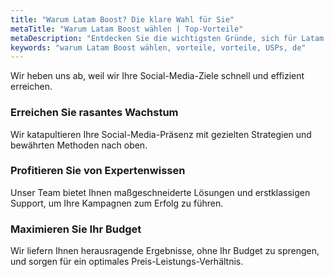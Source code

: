```yaml
---
title: "Warum Latam Boost? Die klare Wahl für Sie"
metaTitle: "Warum Latam Boost wählen | Top-Vorteile"
metaDescription: "Entdecken Sie die wichtigsten Gründe, sich für Latam Boost zu entscheiden. Wir bieten einzigartige Vorteile und ein erstklassiges Kundenerlebnis."
keywords: "warum Latam Boost wählen, vorteile, vorteile, USPs, de"
---
```


Wir heben uns ab, weil wir Ihre Social-Media-Ziele schnell und effizient erreichen.

### Erreichen Sie rasantes Wachstum
Wir katapultieren Ihre Social-Media-Präsenz mit gezielten Strategien und bewährten Methoden nach oben.

### Profitieren Sie von Expertenwissen
Unser Team bietet Ihnen maßgeschneiderte Lösungen und erstklassigen Support, um Ihre Kampagnen zum Erfolg zu führen.

### Maximieren Sie Ihr Budget
Wir liefern Ihnen herausragende Ergebnisse, ohne Ihr Budget zu sprengen, und sorgen für ein optimales Preis-Leistungs-Verhältnis.